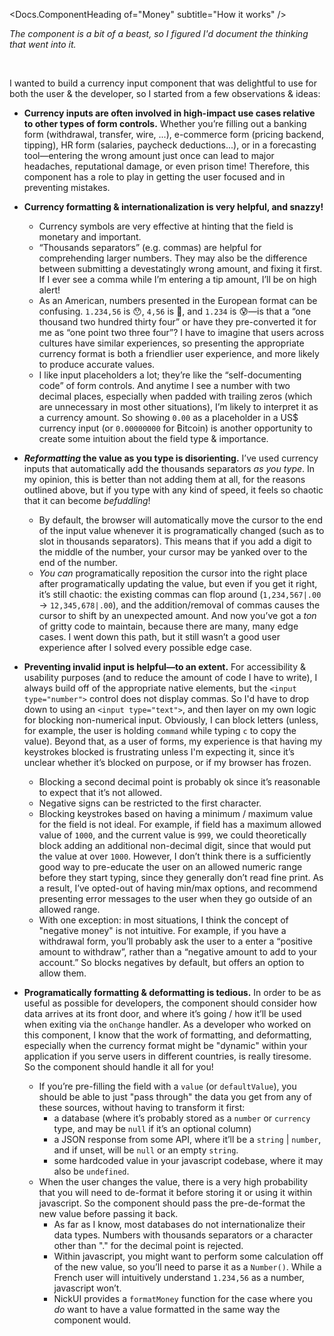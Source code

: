 



<Meta of={stories} name="How it works" />

<Docs.ComponentHeading of="Money" subtitle="How it works" />

_The <Docs of="Money" /> component is a bit of a beast, so I figured I'd
document the thinking that went into it._

<br />

<Title>How it works</Title>

I wanted to build a currency input component that was delightful to use for both
the user & the developer, so I started from a few observations & ideas:

- **Currency inputs are often involved in high-impact use cases relative to
  other types of form controls.** Whether you’re filling out a banking form
  (withdrawal, transfer, wire, ...), e-commerce form (pricing backend, tipping),
  HR form (salaries, paycheck deductions...), or in a forecasting tool—entering
  the wrong amount just once can lead to major headaches, reputational damage,
  or even prison time! Therefore, this component has a role to play in getting
  the user focused and in preventing mistakes.

<div className="sb-unstyled ml-4 sm:float-right sm:mb-3 sm:ml-6 sm:max-w-75">
  <Aside sizer="sm">
    <Aside.Paragraph children="Currency symbols are so cool. Just look at these guys!" />
    <Aside.Paragraph
      className="text-lg font-bold tracking-widest"
      children="฿ £ ƒ ₩ ¥ ₡ ₱ € ₫ ₼ ៛"
    />
  </Aside>
</div>

- **Currency formatting & internationalization is very helpful, and snazzy!**
  - Currency symbols are very effective at hinting that the field is monetary
    and important.
  - “Thousands separators” (e.g. commas) are helpful for comprehending larger
    numbers. They may also be the difference between submitting a devestatingly
    wrong amount, and fixing it first. If I ever see a comma while I’m entering
    a tip amount, I’ll be on high alert!
  - As an American, numbers presented in the European format can be confusing.
    `1.234,56` is 😯, `4,56` is 🤨, and `1.234` is 😰—is that a “one thousand
    two hundred thirty four” or have they pre-converted it for me as “one point
    two three four”? I have to imagine that users across cultures have similar
    experiences, so presenting the appropriate currency format is both a
    friendlier user experience, and more likely to produce accurate values.
  - I like input placeholders a lot; they’re like the “self-documenting code” of
    form controls. And anytime I see a number with two decimal places,
    especially when padded with trailing zeros (which are unnecessary in most
    other situations), I’m likely to interpret it as a currency amount. So
    showing `0.00` as a placeholder in a US$ currency input (or `0.00000000` for
    ₿itcoin) is another opportunity to create some intuition about the field
    type & importance.

- **_Reformatting_ the value as you type is disorienting.** I’ve used currency
  inputs that automatically add the thousands separators _as you type_. In my
  opinion, this is better than not adding them at all, for the reasons outlined
  above, but if you type with any kind of speed, it feels so chaotic that it can
  become _befuddling_!
  - By default, the browser will automatically move the cursor to the end of the
    input value whenever it is programatically changed (such as to slot in
    thousands separators). This means that if you add a digit to the middle of
    the number, your cursor may be yanked over to the end of the number.
  - _You can_ programatically reposition the cursor into the right place after
    programatically updating the value, but even if you get it right, it’s still
    chaotic: the existing commas can flop around (`1,234,567|.00` ->
    `12,345,678|.00`), and the addition/removal of commas causes the cursor to
    shift by an unexpected amount. And now you’ve got a _ton_ of gritty code to
    maintain, because there are many, many edge cases. I went down this path,
    but it still wasn’t a good user experience after I solved every possible
    edge case.

- **Preventing invalid input is helpful—to an extent.** For accessibility &
  usability purposes (and to reduce the amount of code I have to write), I
  always build off of the appropriate native elements, but the
  `<input type="number">` control does not display commas. So I'd have to drop
  down to using an `<input type="text">`, and then layer on my own logic for
  blocking non-numerical input. Obviously, I can block letters (unless, for
  example, the user is holding `command` while typing `c` to copy the value).
  Beyond that, as a user of forms, my experience is that having my keystrokes
  blocked is frustrating unless I'm expecting it, since it’s unclear whether
  it’s blocked on purpose, or if my browser has frozen.
  - Blocking a second decimal point is probably ok since it’s reasonable to
    expect that it’s not allowed.
  - Negative signs can be restricted to the first character.
  - Blocking keystrokes based on having a minimum / maximum value for the field
    is not ideal. For example, if field has a maximum allowed value of `1000`,
    and the current value is `999`, we could theoretically block adding an
    additional non-decimal digit, since that would put the value at over `1000`.
    However, I don’t think there is a sufficiently good way to pre-educate the
    user on an allowed numeric range before they start typing, since they
    generally don’t read fine print. As a result, I’ve opted-out of having
    min/max options, and recommend presenting error messages to the user when
    they go outside of an allowed range.
  - With one exception: in most situations, I think the concept of "negative
    money" is not intuitive. For example, if you have a withdrawal form, you’ll
    probably ask the user to a enter a “positive amount to withdraw”, rather
    than a “negative amount to add to your account.” So <Docs of="Money" />
    blocks negatives by default, but offers an option to allow them.

- **Programatically formatting & deformatting is tedious.** In order to be as
  useful as possible for developers, the component should consider how data
  arrives at its front door, and where it’s going / how it’ll be used when
  exiting via the `onChange` handler. As a developer who worked on this
  component, I know that the work of formatting, and deformatting, especially
  when the currency format might be "dynamic" within your application if you
  serve users in different countries, is really tiresome. So the component
  should handle it all for you!
  - If you’re pre-filling the field with a `value` (or `defaultValue`), you
    should be able to just "pass through" the data you get from any of these
    sources, without having to transform it first:
    - a database (where it’s probably stored as a `number` or `currency` type,
      and may be `null` if it’s an optional column)
    - a JSON response from some API, where it’ll be a `string` | `number`, and
      if unset, will be `null` or an empty `string`.
    - some hardcoded value in your javascript codebase, where it may also be
      `undefined`.
  - When the user changes the value, there is a very high probability that you
    will need to de-format it before storing it or using it within javascript.
    So the component should pass the pre-de-format the new value before passing
    it back.
    - As far as I know, most databases do not internationalize their data types.
      Numbers with thousands separators or a character other than "." for the
      decimal point is rejected.
    - Within javascript, you might want to perform some calculation off of the
      new value, so you’ll need to parse it as a `Number()`. While a French user
      will intuitively understand `1.234,56` as a number, javascript won’t.
    - NickUI provides a `formatMoney` function for the case where you _do_ want
      to have a value formatted in the same way the <Docs of="Money" />
      component would.

